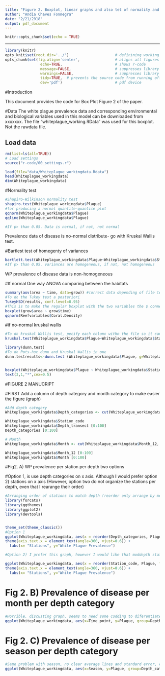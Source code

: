 ```yaml
---
title: "Figure 2. Boxplot, linear graphs and also tet of normality and ANOVA"
author: "Andia Chaves Fonnegra"
date: "2/21/2018"
output: pdf_document
---
```


```r
knitr::opts_chunk$set(echo = TRUE)
```

---

```r
library(knitr)
opts_knit$set(root.dir='../')                     # definining working directory; or normalizePath('../')
opts_chunk$set(fig.align='center',                # aligns all figures
                echo=TRUE,                        # shows r-code
                message=FALSE,                    # suppresses library outputs
                warnings=FALSE,                   # suppresses library outputs
                tidy=TRUE,  # prevents the source code from running off a pdf page
                dev='pdf')                        # pdf device
```

#Introduction

This document provides the code for Box Plot Figure 2 of the paper.

#Data
The white plague prevalence data and corresponding environmental and biological variables used in this model can be downloaded from xxxxxxx. The file "whiteplague_working.RData" was used for this boxplot. Not the rawdata file.

## Load data
```r
rm(list=ls(all=TRUE))
# Load settings
source("r-code/00_settings.r")

load(file="data/Whiteplague_workingdata.Rdata")
head(Whiteplague_workingdata)
dim(Whiteplague_workingdata)
```

#Normality test

```r
#Shapiro-Wilkinson normality test
shapiro.test(Whiteplague_workingdata$Plague)
#for producing a normal quantile-quantile plot
qqnorm(Whiteplague_workingdata$Plague)
qqline(Whiteplague_workingdata$Plague)

#If p> than 0.05. Data is normal, if not, not normal
```
Prevalence data of disease is no-normal distribute- go with Kruskal Wallis test.

#Bartlest test of homegenty of variances

```r
bartlett.test(Whiteplague_workingdata$Plague~Whiteplague_workingdata$Station_code)
#If p> than 0.05. variances are homogeneous, if not, not homogeneous
```
WP prevalence of disease data is non-homogeneous


#If normal One way ANOVA comparing between the habitats

```r
summary(aov(area ~ time, data=grow)) #correct data depending of file to use
#To do the Tukey test a posteriori
TukeyHSD(results, conf.level=0.95)
#This is to make the regular boxplot with the two variables the $ connects the file name with the column within the file
boxplot(grow$area ~ grow$time)
qqnorm(Reefvariables$Coral.Density)
```


#if no-normal kruskal wallis

```r
#To do kruskal Wallis test, pecify each column withn the file so it can be read as a vector and not as data frame
kruskal.test(Whiteplague_workingdata$Plague~Whiteplague_workingdata$Station_code)

library(dunn.test)
#To do Pots-hoc dunn and Kruskal Wallis in one
dunn.testresults<-dunn.test (Whiteplague_workingdata$Plague, g=Whiteplague_workingdata$Station_code, method="bonferroni", kw=TRUE, label=TRUE, wrap=TRUE, rmc=FALSE, alpha=0.05)


boxplot(Whiteplague_workingdata$Plague ~ Whiteplague_workingdata$Station_code, las=2)
text(3,1,"*",cex=0.5)

```

#FIGURE 2 MANUCRIPT 

#FIRST Add a column of depth category and month category to make easier the figure (graph)

```r

#Add depth category
Whiteplague_workingdata$Depth_categories <- cut(Whiteplague_workingdata$Depth_transect, breaks = c(0,15,30,45), labels = c("Shallow","Mid-depth", "Mesophotic"), right = FALSE)

Whiteplague_workingdata$Station_code
Whiteplague_workingdata$Depth_transect [0:100]
Depth_categories [0:100]

# Month
Whiteplague_workingdata$Month <- cut(Whiteplague_workingdata$Month_12, breaks = c(0,1.1,2.1,3.1,4.1,5.1,6.1,7.1,8.1,9.1,10.1,11.1,12.1), labels = c("J","F","Mr","A","My","Jn","Jl","A","S","O","N","D"), right = FALSE, left=FALSE)

Whiteplague_workingdata$Month_12 [0:100]
Whiteplague_workingdata$Month [0:100]

```

#Fig2. A) WP prevalence per station per depth two options

#Option 1, is use depth categories on x axis. Although I would prefer option 2) stations on x axis (However, option two do not organize the stations per depth, even that I rearange their order)

```r
#Arranging order of stations to match depth (reorder only arrange by median value, not depth value)
library(forcats)
library(ggthemes)
library(ggplot2)
library(devtools)


theme_set(theme_classic())
#Option 1
ggplot(Whiteplague_workingdata, aes(x = reorder(Depth_categories, Plague, fun = median), y = Plague,fill=Station_code)) + geom_boxplot()+
theme(axis.text.x = element_text(angle=360, vjust=0.6)) + 
  labs(x= "Stations", y="White Plague Prevalence")

#Option 2) I prefer this graph, however I would like that moddepth stations will be together in teh middle, and not in different positions. ahh.

ggplot(Whiteplague_workingdata, aes(x = reorder(Station_code, Plague, fun = median), y = Plague,fill=Depth_categories)) + geom_boxplot()+
theme(axis.text.x = element_text(angle=360, vjust=0.6)) + 
  labs(x= "Stations", y="White Plague Prevalence")
```

# Fig 2. B) Prevalence of disease per month per depth category

```r
#Horrible, discusting graph, seems to need some codding to diferentiate standard error from average.
ggplot(Whiteplague_workingdata, aes(x=Time_point, y=Plague, group=Depth_categories)) + geom_line((aes(color=Depth_categories)))

```

# Fig 2. C) Prevalence of disease per season per depth category


```r
#Same problem with season, no clear average lines and standard error, check on codding. Compare with excel graphs.
ggplot(Whiteplague_workingdata, aes(x=Season, y=Plague, group=Depth_categories)) + geom_line((aes(color=Depth_categories)))

```

